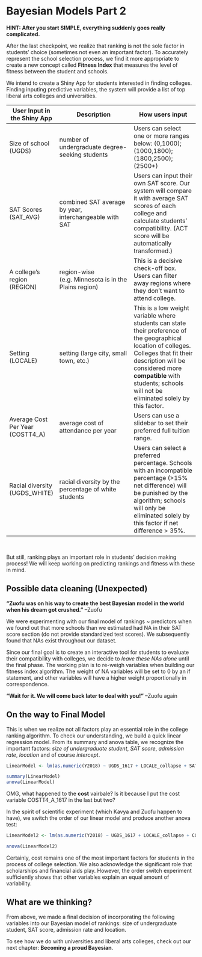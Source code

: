 # Bayesian Models Part 2

**HINT: After you start SIMPLE, everything suddenly goes really complicated.**

After the last checkpoint, we realize that ranking is not the sole factor in students' choice (sometimes not even an important factor). To accurately represent the school selection process, we find it more appropriate to create a new concept called **Fitness Index** that measures the level of fitness between the student and schools.

We intend to create a Shiny App for students interested in finding colleges. Finding inputing predictive variables, the system will provide a list of top liberal arts colleges and universities.

User Input in the Shiny App       | Description                                             | How users input
----------------------------------| --------------------------------------------------------|--------------------------------------------------
Size of school (UGDS)             | number of undergraduate degree-seeking students         | Users can select one or more ranges below: (0,1000); (1000,1800); (1800,2500); (2500+)
SAT Scores (SAT_AVG)              | combined SAT average by year, interchangeable with SAT  | Users can input their own SAT score. Our system will compare it with average SAT scores of each college and calculate students' compatibility. (ACT score will be automatically transformed.)
A college's region (REGION)       | region-wise (e.g. Minnesota is in the Plains region)    | This is a decisive check-off box. Users can filter away regions where they don't want to attend college.
Setting (LOCALE)                  | setting (large city, small town, etc.)                  | This is a low weight variable where students can state their preference of the geographical location of colleges. Colleges that fit their description will be considered more **compatible** with students; schools will not be eliminated solely by this factor.
Average Cost Per Year (COSTT4_A)  | average cost of attendance per year                     | Users can use a slidebar to set their preferred full tuition range.
Racial diversity (UGDS_WHITE)     | racial diversity by the percentage of white students    | Users can select a preferred percentage. Schools with an incompatible percentage (>15% net difference) will be punished by the algorithm; schools will only be eliminated solely by this factor if net difference > 35%.

&nbsp;

But still, ranking plays an important role in students' decision making process! We will keep working on predicting rankings and fitness with these in mind.

## Possible data cleaning (Unexpected)

**"Zuofu was on his way to create the best Bayesian model in the world when his dream got crushed."** 
--Zuofu

We were experimenting with our final model of rankings ~ predictors when we found out that more schools than we estimated had NA in their SAT score section (do not provide standardized test scores). We subsequently found that NAs exist throughout our dataset. 

Since our final goal is to create an interactive tool for students to evaluate their compatibility with colleges, we decide to *leave these NAs alone* until the final phase. The working plan is to re-weigh variables when building our fitness index algorithm. The weight of NA variables will be set to $0$ by an if statement, and other variables will have a higher weight proportionally in correspondence.

**"Wait for it. We will come back later to deal with you!"** --Zuofu again

## On the way to Final Model

This is when we realize not all factors play an essential role in the college ranking algorithm. To check our understanding, we build a quick linear regression model. From its summary and anova table, we recognize the important factors: *size of undergraduate student*, *SAT score*, *admission rate*, *location* and of course *intercept*.

```r
LinearModel <- lm(as.numeric(Y2018) ~ UGDS_1617 + LOCALE_collapse + SAT_AVG_1617 + ADM_RATE_1617 + COSTT4_A_1617 + UGDS_WHITE_1617, fullUniversity)
```

```r
summary(LinearModel)
anova(LinearModel)
```

OMG, what happened to the **cost** vairbale? Is it because I put the cost variable COSTT4_A_1617 in the last but two?

In the spirit of scientific experiment (which Kavya and Zuofu happen to have), we switch the order of our linear model and produce another anova test:

```r
LinearModel2 <- lm(as.numeric(Y2018) ~ UGDS_1617 + LOCALE_collapse + COSTT4_A_1617 + SAT_AVG_1617 + ADM_RATE_1617 + UGDS_WHITE_1617, fullUniversity)
```

```r
anova(LinearModel2)
```

Certainly, cost remains one of the most important factors for students in the process of college selection. We also acknowledge the significant role that scholarships and financial aids play. However, the order switch experiment sufficiently shows that other variables explain an equal amount of variability.

## What are we thinking?

From above, we made a final decision of incorporating the following variables into our Bayesian model of rankings: size of undergraduate student, SAT score, admission rate and location.

To see how we do with universities and liberal arts colleges, check out our next chapter: **Becoming a proud Bayesian**.


